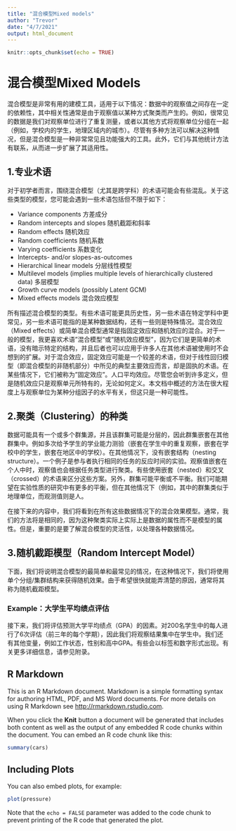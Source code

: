 ```yaml
---
title: "混合模型Mixed models"
author: "Trevor"
date: "4/7/2021"
output: html_document
---
```


```r
knitr::opts_chunk$set(echo = TRUE)
```




# 混合模型Mixed Models

混合模型是非常有用的建模工具，适用于以下情况：数据中的观察值之间存在一定的依赖性，其中相关性通常是由于观察值以某种方式聚类而产生的。例如，很常见的数据是我们对观察单位进行了重复测量，或者以其他方式将观察单位分组在一起（例如，学校内的学生，地理区域内的城市）。尽管有多种方法可以解决这种情况，但是混合模型是一种非常常见且功能强大的工具。此外，它们与其他统计方法有联系，从而进一步扩展了其适用性。 

## 1.专业术语 
对于初学者而言，围绕混合模型（尤其是跨学科）的术语可能会有些混乱。关于这些类型的模型，您可能会遇到一些术语包括但不限于如下： 

* Variance components 方差成分
* Random intercepts and slopes  随机截距和斜率
* Random effects 随机效应
* Random coefficients 随机系数
* Varying coefficients 系数变化
* Intercepts- and/or slopes-as-outcomes 
* Hierarchical linear models 分层线性模型
* Multilevel models (implies multiple levels of hierarchically clustered data) 多层模型
* Growth curve models (possibly Latent GCM)  
* Mixed effects models 混合效应模型

所有描述混合模型的类型。有些术语可能更具历史性，另一些术语在特定学科中更常见，另一些术语可能指的是某种数据结构，还有一些则是特殊情况。混合效应（Mixed effects）或简单混合模型通常是指固定效应和随机效应的混合。对于一般的模型，我更喜欢术语"混合模型"或"随机效应模型"，因为它们是更简单的术语，没有暗示特定的结构，并且后者也可以应用于许多人在其他术语被使用时不会想到的扩展。对于混合效应，固定效应可能是一个较差的术语，但对于线性回归模型（即混合模型的非随机部分）中所见的典型主要效应而言，却是固执的术语。在某些情况下，它们被称为"固定效应"。人口平均效应。尽管您会听到许多定义，但是随机效应只是观察单元所特有的，无论如何定义。本文档中概述的方法在很大程度上与观察单位为某种分组因子的水平有关，但这只是一种可能性。

## 2.聚类（Clustering）的种类
数据可能具有一个或多个群集源，并且该群集可能是分层的，因此群集嵌套在其他群集中。例如多次给予学生的学业能力测验（嵌套在学生中的重复观察，嵌套在学校中的学生，嵌套在地区中的学校）。在其他情况下，没有嵌套结构（nesting structure）。一个例子是参与者执行相同的任务的反应时间的实验。观察值嵌套在个人中时，观察值也会根据任务类型进行聚类。有些使用嵌套（nested）和交叉（crossed）的术语来区分这些方案。另外，群集可能平衡或不平衡。我们可能期望在实验性质的研究中有更多的平衡，但在其他情况下（例如，其中的群集类似于地理单位，而观测值则是人。

在接下来的内容中，我们将看到在所有这些数据情况下的混合效果模型。通常，我们的方法将是相同的，因为这种聚类实际上实际上是数据的属性而不是模型的属性。但是，重要的是要了解混合模型的灵活性，以处理各种数据情况。

## 3.随机截距模型（Random Intercept Model）
下面，我们将说明混合模型的最简单和最常见的情况，在这种情况下，我们将使用单个分组/集群结构来获得随机效果。由于希望很快就能弄清楚的原因，通常将其称为随机截距模型。

### Example：大学生平均绩点评估
接下来，我们将评估预测大学平均绩点（GPA）的因素。对200名学生中的每人进行了6次评估（前三年的每个学期），因此我们将观察结果集中在学生中。我们还有其他变量，例如工作状态，性别和高中GPA。有些会以标签和数字形式出现。有关更多详细信息，请参见附录。





## R Markdown

This is an R Markdown document. Markdown is a simple formatting syntax for authoring HTML, PDF, and MS Word documents. For more details on using R Markdown see <http://rmarkdown.rstudio.com>.

When you click the **Knit** button a document will be generated that includes both content as well as the output of any embedded R code chunks within the document. You can embed an R code chunk like this:

```r
summary(cars)
```

## Including Plots

You can also embed plots, for example:

```r
plot(pressure)
```

Note that the `echo = FALSE` parameter was added to the code chunk to prevent printing of the R code that generated the plot.
